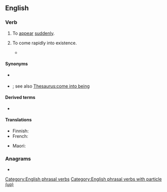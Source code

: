 ==English==

===Verb===
{{en-verb|springs up|springing up|sprang up|sprung up}}

# {{lb|en|intransitive}} To [[appear]] [[suddenly]].
#: {{ux|en|A breeze had '''sprung up''', pushing the ship back within range of the Spanish cannons.}}
# {{lb|en|intransitive|figuratively}} To come rapidly into existence.
#* {{quote-book|lang=en|year=1963|author={{w|Margery Allingham}}|title={{w|The China Governess}}
|chapter=7|url=http://openlibrary.org/works/OL2004261W
|passage=The highway to the East Coast which ran through the borough of Ebbfield had always been a main road and even now, despite the vast garages, the pylons and the gaily painted factory glasshouses which had '''sprung up''' beside it, there still remained an occasional trace of past cultures.}}

====Synonyms====
* {{sense|to appear suddenly}} {{l|en|pop up}}
* {{sense|to come rapidly into existence}} {{l|en|upspring}}; see also [[Thesaurus:come into being]]

====Derived terms====
* {{l|en|springer-up}}

====Translations====
{{trans-top|to come rapidly into existence}}
* Finnish: {{t+|fi|ilmestyä}}
* French: {{t+|fr|pousser}}
{{trans-mid}}
* Maori: {{t|mi|rearea}} {{qualifier|refers to fresh vegetation}}
{{trans-bottom}}

===Anagrams===
* {{anagrams|en|a=ginpprsu|upspring}}

[[Category:English phrasal verbs]]
[[Category:English phrasal verbs with particle (up)]]